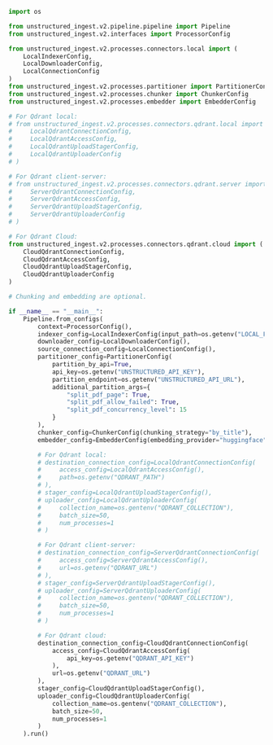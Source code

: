 ```python Python Ingest v2
import os

from unstructured_ingest.v2.pipeline.pipeline import Pipeline
from unstructured_ingest.v2.interfaces import ProcessorConfig

from unstructured_ingest.v2.processes.connectors.local import (
    LocalIndexerConfig,
    LocalDownloaderConfig,
    LocalConnectionConfig
)
from unstructured_ingest.v2.processes.partitioner import PartitionerConfig
from unstructured_ingest.v2.processes.chunker import ChunkerConfig
from unstructured_ingest.v2.processes.embedder import EmbedderConfig

# For Qdrant local:
# from unstructured_ingest.v2.processes.connectors.qdrant.local import (
#     LocalQdrantConnectionConfig,
#     LocalQdrantAccessConfig,
#     LocalQdrantUploadStagerConfig,
#     LocalQdrantUploaderConfig
# )

# For Qdrant client-server:
# from unstructured_ingest.v2.processes.connectors.qdrant.server import (
#     ServerQdrantConnectionConfig,
#     ServerQdrantAccessConfig,
#     ServerQdrantUploadStagerConfig,
#     ServerQdrantUploaderConfig
# )

# For Qdrant Cloud:
from unstructured_ingest.v2.processes.connectors.qdrant.cloud import (
    CloudQdrantConnectionConfig,
    CloudQdrantAccessConfig,
    CloudQdrantUploadStagerConfig,
    CloudQdrantUploaderConfig
)

# Chunking and embedding are optional.

if __name__ == "__main__":
    Pipeline.from_configs(
        context=ProcessorConfig(),
        indexer_config=LocalIndexerConfig(input_path=os.getenv("LOCAL_FILE_INPUT_DIR")),
        downloader_config=LocalDownloaderConfig(),
        source_connection_config=LocalConnectionConfig(),
        partitioner_config=PartitionerConfig(
            partition_by_api=True,
            api_key=os.getenv("UNSTRUCTURED_API_KEY"),
            partition_endpoint=os.getenv("UNSTRUCTURED_API_URL"),
            additional_partition_args={
                "split_pdf_page": True,
                "split_pdf_allow_failed": True,
                "split_pdf_concurrency_level": 15
            }
        ),
        chunker_config=ChunkerConfig(chunking_strategy="by_title"),
        embedder_config=EmbedderConfig(embedding_provider="huggingface"),

        # For Qdrant local:
        # destination_connection_config=LocalQdrantConnectionConfig(
        #     access_config=LocalQdrantAccessConfig(),
        #     path=os.getenv("QDRANT_PATH")
        # ),
        # stager_config=LocalQdrantUploadStagerConfig(),
        # uploader_config=LocalQdrantUploaderConfig(
        #     collection_name=os.gentenv("QDRANT_COLLECTION"),
        #     batch_size=50,
        #     num_processes=1
        # )

        # For Qdrant client-server:
        # destination_connection_config=ServerQdrantConnectionConfig(
        #     access_config=ServerQdrantAccessConfig(),
        #     url=os.getenv("QDRANT_URL")
        # ),
        # stager_config=ServerQdrantUploadStagerConfig(),
        # uploader_config=ServerQdrantUploaderConfig(
        #     collection_name=os.gentenv("QDRANT_COLLECTION"),
        #     batch_size=50,
        #     num_processes=1
        # )

        # For Qdrant cloud:
        destination_connection_config=CloudQdrantConnectionConfig(
            access_config=CloudQdrantAccessConfig(
                api_key=os.getenv("QDRANT_API_KEY")
            ),
            url=os.getenv("QDRANT_URL")
        ),
        stager_config=CloudQdrantUploadStagerConfig(),
        uploader_config=CloudQdrantUploaderConfig(
            collection_name=os.gentenv("QDRANT_COLLECTION"),
            batch_size=50,
            num_processes=1
        )
    ).run()
```